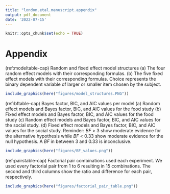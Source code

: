 ```yaml
---
title: "london.etal.manuscript.appendix"
output: pdf_document
date: '2022-07-15'
---
```


```r
knitr::opts_chunk$set(echo = TRUE)
```


# Appendix
\renewcommand{\thetable}{A\arabic{table}}
\setcounter{table}{0}
\renewcommand{\thefigure}{A\arabic{figure}}
\setcounter{figure}{0}

<!--(modeltable)-->
  (ref:modeltable-cap) Random and fixed effect model structures (a) The four random effect models with their corresponding formulas. (b) The five fixed effect models with their corresponding formulas. Choice represents the binary dependent variable of larger or smaller item chosen by the subject.   

```r

include_graphics(here("figures/model_structures.PNG")) 


```


<!--(bftable)-->
  (ref:bftable-cap) Bayes factor, BIC, and AIC values per model (a) Random effect models and Bayes factor, BIC, and AIC values for the food study (b) Fixed effect models and Bayes factor, BIC, and AIC values for the food study (c) Random effect models and Bayes factor, BIC, and AIC values for the social study. (d) Fixed effect models and Bayes factor, BIC, and AIC values for the social study. Reminder: _BF_ > 3 show moderate evidence for the alternative hypothesis while _BF_ < 0.33 show moderate evidence for the null hypothesis. A _BF_ in between 3 and 0.33 is inconclusive.

```r

include_graphics(here("figures/BF_values.png"))


```

<!--(paristable)-->
  (ref:pairstable-cap) Factorial pair combinations used each experiment. We used every factorial pair from 1 to 6 resulting in 15 combinations. The second and third columns show the ratio and difference for each pair, respectively. 

```r

include_graphics(here("figures/factorial_pair_table.png"))

```

